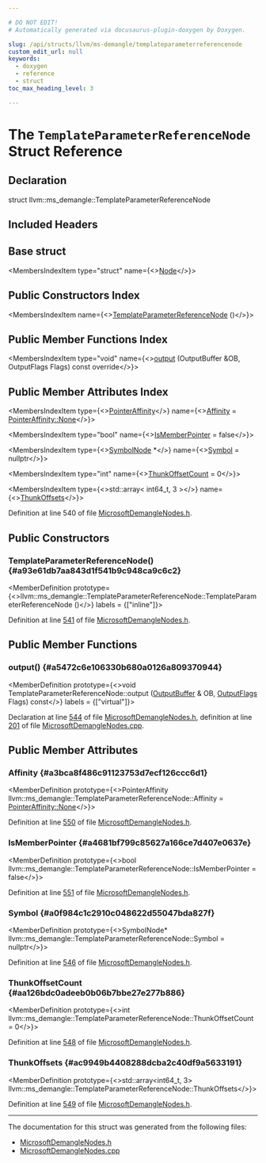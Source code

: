 ```yaml
---

# DO NOT EDIT!
# Automatically generated via docusaurus-plugin-doxygen by Doxygen.

slug: /api/structs/llvm/ms-demangle/templateparameterreferencenode
custom_edit_url: null
keywords:
  - doxygen
  - reference
  - struct
toc_max_heading_level: 3

---
```





# The `TemplateParameterReferenceNode` Struct Reference

<DoxygenPage pluginConfig={pluginConfig}>



## Declaration

<CodeBlock>struct llvm::ms_demangle::TemplateParameterReferenceNode</CodeBlock>

## Included Headers

<IncludesList>
<IncludesListItem
  filePath="llvm/Demangle/MicrosoftDemangleNodes.h"
  permalink="/docs/api/files/include/include/llvm/include/llvm/demangle/microsoftdemanglenodes-h"
  isLocal="true" />
</IncludesList>

## Base struct

<MembersIndex>

<MembersIndexItem
  type="struct"
  name={<><a href="/docs/api/structs/llvm/ms-demangle/node">Node</a></>}>
</MembersIndexItem>

</MembersIndex>

## Public Constructors Index

<MembersIndex>

<MembersIndexItem
  name={<><a href="#a93e61db7aa843d1f541b9c948ca9c6c2">TemplateParameterReferenceNode</a> ()</>}>
</MembersIndexItem>

</MembersIndex>

## Public Member Functions Index

<MembersIndex>

<MembersIndexItem
  type="void"
  name={<><a href="#a5472c6e106330b680a0126a809370944">output</a> (OutputBuffer &amp;OB, OutputFlags Flags) const override</>}>
</MembersIndexItem>

</MembersIndex>

## Public Member Attributes Index

<MembersIndex>

<MembersIndexItem
  type={<><a href="/docs/api/namespaces/llvm/ms-demangle/#a581dcb7e3f0fe7dc1ab999d965f2af26">PointerAffinity</a></>}
  name={<><a href="#a3bca8f486c91123753d7ecf126ccc6d1">Affinity</a> = <a href="/docs/api/namespaces/llvm/ms-demangle/#a581dcb7e3f0fe7dc1ab999d965f2af26a6adf97f83acf6453d4a6a4b1070f3754">PointerAffinity::None</a></>}>
</MembersIndexItem>

<MembersIndexItem
  type="bool"
  name={<><a href="#a4681bf799c85627a166ce7d407e0637e">IsMemberPointer</a> = false</>}>
</MembersIndexItem>

<MembersIndexItem
  type={<><a href="/docs/api/structs/llvm/ms-demangle/symbolnode">SymbolNode</a> &#42;</>}
  name={<><a href="#a0f984c1c2910c048622d55047bda827f">Symbol</a> = nullptr</>}>
</MembersIndexItem>

<MembersIndexItem
  type="int"
  name={<><a href="#aa126bdc0adeeb0b06b7bbe27e277b886">ThunkOffsetCount</a> = 0</>}>
</MembersIndexItem>

<MembersIndexItem
  type={<>std::array&lt; int64&#95;t, 3 &gt;</>}
  name={<><a href="#ac9949b4408288dcba2c40df9a5633191">ThunkOffsets</a></>}>
</MembersIndexItem>

</MembersIndex>


Definition at line 540 of file <a href="/docs/api/files/include/include/llvm/include/llvm/demangle/microsoftdemanglenodes-h">MicrosoftDemangleNodes.h</a>.

<SectionDefinition>

## Public Constructors

### TemplateParameterReferenceNode() {#a93e61db7aa843d1f541b9c948ca9c6c2}

<MemberDefinition
  prototype={<>llvm::ms&#95;demangle::TemplateParameterReferenceNode::TemplateParameterReferenceNode ()</>}
  labels = {["inline"]}>

Definition at line <a href="/docs/api/files/include/include/llvm/include/llvm/demangle/microsoftdemanglenodes-h/#l00541">541</a> of file <a href="/docs/api/files/include/include/llvm/include/llvm/demangle/microsoftdemanglenodes-h">MicrosoftDemangleNodes.h</a>.
</MemberDefinition>

</SectionDefinition>

<SectionDefinition>

## Public Member Functions

### output() {#a5472c6e106330b680a0126a809370944}

<MemberDefinition
  prototype={<>void TemplateParameterReferenceNode::output (<a href="/docs/api/classes/outputbuffer">OutputBuffer</a> &amp; OB, <a href="/docs/api/namespaces/llvm/ms-demangle/#a9e06032afffbcfd197a80acc92afce93">OutputFlags</a> Flags) const</>}
  labels = {["virtual"]}>

Declaration at line <a href="/docs/api/files/include/include/llvm/include/llvm/demangle/microsoftdemanglenodes-h/#l00544">544</a> of file <a href="/docs/api/files/include/include/llvm/include/llvm/demangle/microsoftdemanglenodes-h">MicrosoftDemangleNodes.h</a>, definition at line <a href="/docs/api/files/lib/lib/demangle/microsoftdemanglenodes-cpp/#l00201">201</a> of file <a href="/docs/api/files/lib/lib/demangle/microsoftdemanglenodes-cpp">MicrosoftDemangleNodes.cpp</a>.
</MemberDefinition>

</SectionDefinition>

<SectionDefinition>

## Public Member Attributes

### Affinity {#a3bca8f486c91123753d7ecf126ccc6d1}

<MemberDefinition
  prototype={<>PointerAffinity llvm::ms&#95;demangle::TemplateParameterReferenceNode::Affinity = <a href="/docs/api/namespaces/llvm/ms-demangle/#a581dcb7e3f0fe7dc1ab999d965f2af26a6adf97f83acf6453d4a6a4b1070f3754">PointerAffinity::None</a></>}>

Definition at line <a href="/docs/api/files/include/include/llvm/include/llvm/demangle/microsoftdemanglenodes-h/#l00550">550</a> of file <a href="/docs/api/files/include/include/llvm/include/llvm/demangle/microsoftdemanglenodes-h">MicrosoftDemangleNodes.h</a>.
</MemberDefinition>

### IsMemberPointer {#a4681bf799c85627a166ce7d407e0637e}

<MemberDefinition
  prototype={<>bool llvm::ms&#95;demangle::TemplateParameterReferenceNode::IsMemberPointer = false</>}>

Definition at line <a href="/docs/api/files/include/include/llvm/include/llvm/demangle/microsoftdemanglenodes-h/#l00551">551</a> of file <a href="/docs/api/files/include/include/llvm/include/llvm/demangle/microsoftdemanglenodes-h">MicrosoftDemangleNodes.h</a>.
</MemberDefinition>

### Symbol {#a0f984c1c2910c048622d55047bda827f}

<MemberDefinition
  prototype={<>SymbolNode&#42; llvm::ms&#95;demangle::TemplateParameterReferenceNode::Symbol = nullptr</>}>

Definition at line <a href="/docs/api/files/include/include/llvm/include/llvm/demangle/microsoftdemanglenodes-h/#l00546">546</a> of file <a href="/docs/api/files/include/include/llvm/include/llvm/demangle/microsoftdemanglenodes-h">MicrosoftDemangleNodes.h</a>.
</MemberDefinition>

### ThunkOffsetCount {#aa126bdc0adeeb0b06b7bbe27e277b886}

<MemberDefinition
  prototype={<>int llvm::ms&#95;demangle::TemplateParameterReferenceNode::ThunkOffsetCount = 0</>}>

Definition at line <a href="/docs/api/files/include/include/llvm/include/llvm/demangle/microsoftdemanglenodes-h/#l00548">548</a> of file <a href="/docs/api/files/include/include/llvm/include/llvm/demangle/microsoftdemanglenodes-h">MicrosoftDemangleNodes.h</a>.
</MemberDefinition>

### ThunkOffsets {#ac9949b4408288dcba2c40df9a5633191}

<MemberDefinition
  prototype={<>std::array&lt;int64&#95;t, 3&gt; llvm::ms&#95;demangle::TemplateParameterReferenceNode::ThunkOffsets</>}>

Definition at line <a href="/docs/api/files/include/include/llvm/include/llvm/demangle/microsoftdemanglenodes-h/#l00549">549</a> of file <a href="/docs/api/files/include/include/llvm/include/llvm/demangle/microsoftdemanglenodes-h">MicrosoftDemangleNodes.h</a>.
</MemberDefinition>

</SectionDefinition>

<hr/>

The documentation for this struct was generated from the following files:

<ul>
<li><a href="/docs/api/files/include/include/llvm/include/llvm/demangle/microsoftdemanglenodes-h">MicrosoftDemangleNodes.h</a></li>
<li><a href="/docs/api/files/lib/lib/demangle/microsoftdemanglenodes-cpp">MicrosoftDemangleNodes.cpp</a></li>
</ul>

</DoxygenPage>
